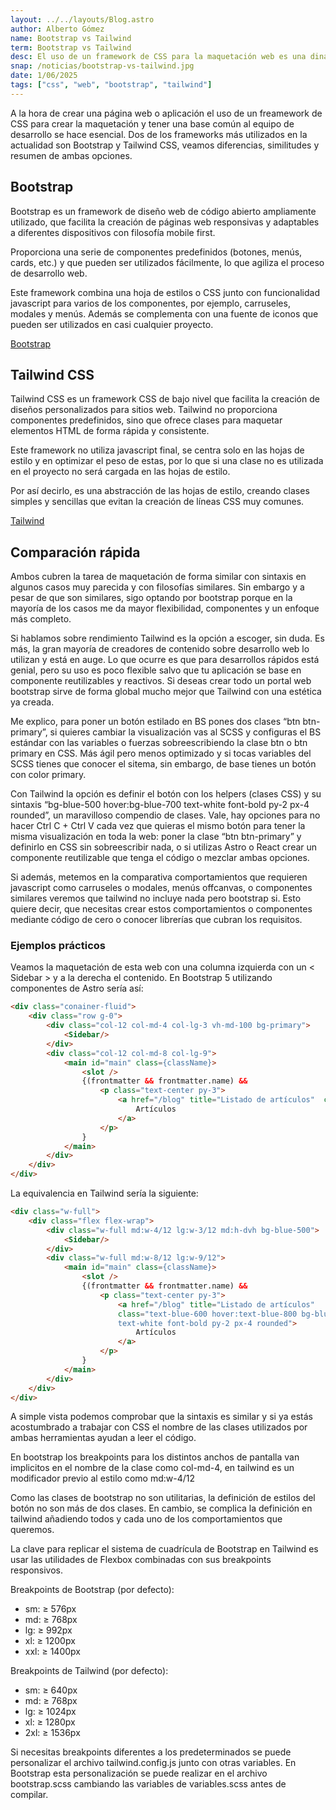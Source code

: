 ```yaml
---
layout: ../../layouts/Blog.astro
author: Alberto Gómez
name: Bootstrap vs Tailwind
term: Bootstrap vs Tailwind
desc: El uso de un framework de CSS para la maquetación web es una dinámica esencial que ahorra tiempo al desarrollo
snap: /noticias/bootstrap-vs-tailwind.jpg
date: 1/06/2025
tags: ["css", "web", "bootstrap", "tailwind"]
---
```



<IntroNoticia frontmatter={frontmatter} />

A la hora de crear una página web o aplicación el uso de un freamework de CSS para crear la maquetación y tener una base 
común al equipo de desarrollo se hace esencial. Dos de los frameworks más utilizados en la actualidad son 
Bootstrap y Tailwind CSS, veamos diferencias, similitudes y resumen de ambas opciones.

<h2>Bootstrap</h2>

Bootstrap es un framework de diseño web de código abierto ampliamente utilizado, que facilita la creación de páginas web responsivas 
y adaptables a diferentes dispositivos con filosofía mobile first.

Proporciona una serie de componentes predefinidos (botones, menús, cards, etc.) y que pueden ser utilizados fácilmente, lo que
 agiliza el proceso de desarrollo web.

Este framework combina una hoja de estilos o CSS junto con funcionalidad javascript para varios de los componentes, 
por ejemplo, carruseles, modales y menús. Además se complementa con una fuente de iconos que pueden ser utilizados en 
casi cualquier proyecto.

<p class="text-center">
    <a href="https://getbootstrap.com/" target="_blank" title="Documentación de Bootstrap" class="btn btn-primary"> Bootstrap </a>
</p>

<h2>Tailwind CSS</h2>

Tailwind CSS es un framework CSS de bajo nivel que facilita la creación de diseños personalizados para sitios web. Tailwind 
no proporciona componentes predefinidos, sino que ofrece clases para maquetar elementos HTML de forma rápida y consistente.

Este framework no utiliza javascript final, se centra solo en las hojas de estilo y en optimizar el peso de estas,
 por lo que si una clase no es utilizada en el proyecto no será cargada en las hojas de estilo.

Por así decirlo, es una abstracción de las hojas de estilo, creando clases simples y sencillas que evitan la creación 
de líneas CSS muy comunes.

<p class="text-center">
    <a href="https://tailwindcss.com/" target="_blank" title="Documentación de tailwindcss" class="btn btn-primary"> Tailwind </a>
</p>


<h2>Comparación rápida</h2>

Ambos cubren la tarea de maquetación de forma similar con sintaxis en algunos casos muy parecida y con filosofías similares. Sin embargo y a pesar de que son similares, sigo optando por bootstrap porque en la mayoría de los casos me da mayor flexibilidad, componentes y un enfoque más completo.

Si hablamos sobre rendimiento Tailwind es la opción a escoger, sin duda. Es más, la gran mayoría de creadores de contenido sobre desarrollo web lo utilizan y está en auge. Lo que ocurre es que para desarrollos rápidos está genial, pero su uso es poco flexible salvo que tu aplicación se base en componente reutilizables y reactivos. Si deseas crear todo un portal web bootstrap sirve de forma global mucho mejor que Tailwind con una estética ya creada.

Me explico, para poner un botón estilado en BS pones dos clases “btn btn-primary”, si quieres cambiar la visualización vas al SCSS y configuras el BS estándar con las variables o fuerzas sobreescribiendo la clase btn o btn primary en CSS. Más ágil pero menos optimizado y si tocas variables del SCSS tienes que conocer el sitema, sin embargo, de base tienes un botón con color primary.

Con Tailwind la opción es definir el botón con los helpers (clases CSS) y su sintaxis “bg-blue-500 hover:bg-blue-700 text-white font-bold py-2 px-4 rounded”, un maravilloso compendio de clases. Vale, hay opciones para no hacer Ctrl C + Ctrl V cada vez que quieras el mismo botón para tener la misma visualización en toda la web: poner la clase “btn btn-primary” y definirlo en CSS sin sobreescribir nada, o si utilizas Astro o React crear un componente reutilizable que tenga el código o mezclar ambas opciones.

Si además, metemos en la comparativa comportamientos que requieren javascript como carruseles o modales, menús offcanvas, o componentes similares veremos que tailwind no incluye nada pero bootstrap si. Esto quiere decir, que necesitas crear estos comportamientos o componentes mediante código de cero o conocer librerías que cubran los requisitos.


<h3>Ejemplos prácticos</h3>

Veamos la maquetación de esta web con una columna izquierda con un 
< Sidebar > y a la derecha el contenido. En Bootstrap 5 utilizando componentes de Astro sería así:

```HTML
<div class="conainer-fluid">
    <div class="row g-0">
        <div class="col-12 col-md-4 col-lg-3 vh-md-100 bg-primary">
            <Sidebar/>
        </div>
        <div class="col-12 col-md-8 col-lg-9">
            <main id="main" class={className}>
                <slot />
                {(frontmatter && frontmatter.name) &&
                    <p class="text-center py-3">
                        <a href="/blog" title="Listado de artículos"  class="btn btn-primary" >
                            Artículos
                        </a>
                    </p>
                }
            </main>
        </div>
    </div>
</div>
```

La equivalencia en Tailwind sería la siguiente:

```HTML
<div class="w-full">
    <div class="flex flex-wrap">
        <div class="w-full md:w-4/12 lg:w-3/12 md:h-dvh bg-blue-500">
            <Sidebar/>
        </div>
        <div class="w-full md:w-8/12 lg:w-9/12">
            <main id="main" class={className}>
                <slot />
                {(frontmatter && frontmatter.name) &&
                    <p class="text-center py-3">
                        <a href="/blog" title="Listado de artículos" 
                        class="text-blue-600 hover:text-blue-800 bg-blue-500 hover:bg-blue-600 
                        text-white font-bold py-2 px-4 rounded">
                            Artículos
                        </a>
                    </p>
                }
            </main>
        </div>
    </div>
</div>
```

A simple vista podemos comprobar que la sintaxis es similar y si ya estás acostumbrado a trabajar con CSS el nombre de las
clases utilizados por ambas herramientas ayudan a leer el código.

En bootstrap los breakpoints para los distintos anchos de pantalla van implicitos en el nombre de la clase como col-md-4, en
tailwind es un modificador previo al estilo como md:w-4/12

Como las clases de bootstrap no son utilitarias, la definición de estilos del botón no son más de dos clases. En cambio, se complica 
la definición en tailwind añadiendo todos y cada uno de los comportamientos que queremos.

La clave para replicar el sistema de cuadrícula de Bootstrap en Tailwind es usar las utilidades de Flexbox combinadas con sus breakpoints responsivos.

Breakpoints de Bootstrap (por defecto):

- sm: ≥ 576px
- md: ≥ 768px
- lg: ≥ 992px
- xl: ≥ 1200px
- xxl: ≥ 1400px

Breakpoints de Tailwind (por defecto):

- sm: ≥ 640px
- md: ≥ 768px
- lg: ≥ 1024px
- xl: ≥ 1280px
- 2xl: ≥ 1536px

Si necesitas breakpoints diferentes a los predeterminados se puede personalizar el archivo tailwind.config.js 
junto con otras variables. En Bootstrap esta personalización se puede realizar en el 
archivo bootstrap.scss cambiando las variables de variables.scss antes de compilar.